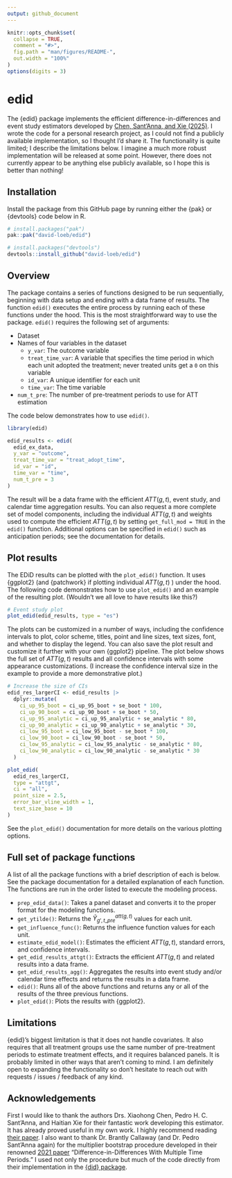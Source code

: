 ```yaml
---
output: github_document
---
```


```r
knitr::opts_chunk$set(
  collapse = TRUE,
  comment = "#>",
  fig.path = "man/figures/README-",
  out.width = "100%"
)
options(digits = 3)
```

# edid

The {edid} package implements the efficient difference-in-differences and event study estimators developed by [Chen, Sant'Anna, and Xie (2025)](https://arxiv.org/abs/2506.17729). I wrote the code for a personal research project, as I could not find a publicly available implementation, so I thought I'd share it. The functionality is quite limited; I describe the limitations below. I imagine a much more robust implementation will be released at some point. However, there does not currently appear to be anything else publicly available, so I hope this is better than nothing!

## Installation

Install the package from this GitHub page by running either the {pak} or {devtools} code below in R.

``` r
# install.packages("pak")
pak::pak("david-loeb/edid")

# install.packages("devtools")
devtools::install_github("david-loeb/edid")
```

## Overview

The package contains a series of functions designed to be run sequentially, beginning with data setup and ending with a data frame of results. The function `edid()` executes the entire process by running each of these functions under the hood. This is the most straightforward way to use the package. `edid()` requires the following set of arguments:

- Dataset
- Names of four variables in the dataset
    - `y_var`: The outcome variable
    - `treat_time_var`: A variable that specifies the time period in which each unit adopted the treatment; never treated units get a `0` on this variable
    - `id_var`: A unique identifier for each unit
    - `time_var`: The time variable
- `num_t_pre`: The number of pre-treatment periods to use for ATT estimation

The code below demonstrates how to use `edid()`.

```r
library(edid)

edid_results <- edid(
  edid_ex_data,
  y_var = "outcome",
  treat_time_var = "treat_adopt_time",
  id_var = "id",
  time_var = "time",
  num_t_pre = 3
)
```

The result will be a data frame with the efficient $ATT(g,t)$, event study, and calendar time aggregation results. You can also request a more complete set of model components, including the individual $ATT(g,t)$ and weights used to compute the efficient $ATT(g,t)$ by setting `get_full_mod = TRUE` in the `edid()` function. Additional options can be specified in `edid()` such as anticipation periods; see the documentation for details.

## Plot results

The EDiD results can be plotted with the `plot_edid()` function. It uses {ggplot2} (and {patchwork} if plotting individual $ATT(g,t)$ ) under the hood. The following code demonstrates how to use `plot_edid()` and an example of the resulting plot. (Wouldn't we all love to have results like this?)

```r
# Event study plot
plot_edid(edid_results, type = "es")
```

The plots can be customized in a number of ways, including the confidence intervals to plot, color scheme, titles, point and line sizes, text sizes, font, and whether to display the legend. You can also save the plot result and customize it further with your own {ggplot2} pipeline. The plot below shows the full set of $ATT(g,t)$ results and all confidence intervals with some appearance customizations. (I increase the confidence interval size in the example to provide a more demonstrative plot.)

```r
# Increase the size of CIs
edid_res_largerCI <- edid_results |> 
  dplyr::mutate(
    ci_up_95_boot = ci_up_95_boot + se_boot * 100,
    ci_up_90_boot = ci_up_90_boot + se_boot * 50,
    ci_up_95_analytic = ci_up_95_analytic + se_analytic * 80,
    ci_up_90_analytic = ci_up_90_analytic + se_analytic * 30,
    ci_low_95_boot = ci_low_95_boot - se_boot * 100,
    ci_low_90_boot = ci_low_90_boot - se_boot * 50,
    ci_low_95_analytic = ci_low_95_analytic - se_analytic * 80,
    ci_low_90_analytic = ci_low_90_analytic - se_analytic * 30
  )

plot_edid(
  edid_res_largerCI, 
  type = "attgt", 
  ci = "all", 
  point_size = 2.5,
  error_bar_vline_width = 1,
  text_size_base = 10
)
```

See the `plot_edid()` documentation for more details on the various plotting options.

## Full set of package functions

A list of all the package functions with a brief description of each is below. See the package documentation for a detailed explanation of each function. The functions are run in the order listed to execute the modeling process.

- `prep_edid_data()`: Takes a panel dataset and converts it to the proper format for the modeling functions.
- `get_ytilde()`: Returns the $\tilde{Y}_{g',t\_{pre}}^{att(g,t)}$ values for each unit.
- `get_influence_func()`: Returns the influence function values for each unit.
- `estimate_edid_model()`: Estimates the efficient $ATT(g,t)$, standard errors, and confidence intervals.
- `get_edid_results_attgt()`: Extracts the efficient $ATT(g,t)$ and related results into a data frame.
- `get_edid_results_agg()`: Aggregates the results into event study and/or calendar time effects and returns the results in a data frame.
- `edid()`: Runs all of the above functions and returns any or all of the results of the three previous functions.
- `plot_edid()`: Plots the results with {ggplot2}.

## Limitations

{edid}'s biggest limitation is that it does not handle covariates. It also requires that all treatment groups use the same number of pre-treatment periods to estimate treatment effects, and it requires balanced panels. It is probably limited in other ways that aren't coming to mind. I am definitely open to expanding the functionality so don't hesitate to reach out with requests / issues / feedback of any kind.

## Acknowledgements

First I would like to thank the authors Drs. Xiaohong Chen, Pedro H. C. Sant'Anna, and Haitian Xie for their fantastic work developing this estimator. It has already proved useful in my own work. I highly recommend reading [their paper](https://arxiv.org/abs/2506.17729). I also want to thank Dr. Brantly Callaway (and Dr. Pedro Sant'Anna again) for the multiplier bootstrap procedure developed in their renowned [2021 paper](https://www.sciencedirect.com/science/article/abs/pii/S0304407620303948) "Difference-in-Differences With Multiple Time Periods." I used not only the procedure but much of the code directly from their implementation in the [{did} package](https://bcallaway11.github.io/did/).

